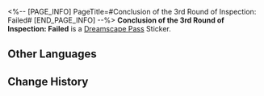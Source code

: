 <%-- [PAGE_INFO]
PageTitle=#Conclusion of the 3rd Round of Inspection: Failed#
[END_PAGE_INFO] --%>
{{Stub|Location information}}
{{Item Infobox
|id          = 223631
|image       = Dreamscape Pass Sticker Text.png{{subst:void|<!--$UPLOAD:<<SpriteOutput/TravelBrochure/StickFigures/TBComStickIcon.png>-<Dreamscape Pass Sticker Text.png>-<Item Icons>>-->}}
|type        = Dreamscape Pass Sticker
|type2       = Nobodys In the Big Dream Stickers
|invCategory = 
|rarity      = 4
|effect      = 
|description = Digital stickers that can be used to decorate the pages of the Dreamtour Handbook. They come in many different styles.
|source1     = [[Listen to the story between the model attendant and the confessor at Dewlight Pavilion]]
}}
{{Description|"Move this building two meters to the right."<br />"The bar's design should be more refined."<br />"The sign should be enlarged a little."}}
'''Conclusion of the 3rd Round of Inspection: Failed''' is a [[Dreamscape Pass]] Sticker.

==Other Languages==
{{Other Languages
|en   = Conclusion of the 3rd Round of Inspection: Failed
|zhs  = 第3轮验收会议结论：不通过
|zht  = 第三輪驗收會議結論：不通過
|ja   = 第3回検証会議の結論：不合格
|ko   = 제3차 검수 회의 결과: 불합격
|es   = Conclusión de la ronda 3 de inspección: Suspendido
|fr   = Conclusion de la 3ème réunion&nbsp;: Non validé
|ru   = Заключение третьего тура проверки: не пройдена
|th   = ผลสรุปการประชุมเพื่อตรวจรับรอบที่ 3: ไม่ผ่าน
|vi   = Kết luận họp nghiệm thu lần 3: không đạt
|de   = Fazit der 3. Inspektionskonferenz: Abgelehnt
|id   = Kesimpulan Inspeksi Ronde 3: Tidak Lulus
|pt   = Conclusão da 3ª Rodada de Inspeções: Reprovado
}}

==Change History==
{{Change History|2.1}}